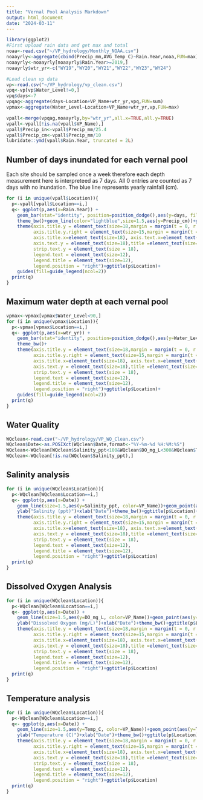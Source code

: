 ---
title: "Vernal Pool Analysis Markdown"
output: html_document
date: "2024-03-11"
---

```{r setup, echo=FALSE,warning=FALSE,include=FALSE}
library(ggplot2)
#First upload rain data and get max and total
noaa<-read.csv("~/VP_hydrology/Monthly_NOAA.csv")
noaayrly<-aggregate(cbind(Precip_mm,AVG_Temp_C)~Rain.Year,noaa,FUN=max)
noaayrly<-noaayrly[noaayrly$Rain.Year>=2019,]
noaayrly$wtr_yr<-c("WY19","WY20","WY21","WY22","WY23","WY24")

#Load clean vp data
vp<-read.csv("~/VP_hydrology/vp_clean.csv")
vpq<-vp[vp$Water_Level!=0,]
vpq$days<-7
vpqag<-aggregate(days~Location+VP_Name+wtr_yr,vpq,FUN=sum)
vpmax<-aggregate(Water_Level~Location+VP_Name+wtr_yr,vp,FUN=max)

vpall<-merge(vpqag,noaayrly,by="wtr_yr",all.x=TRUE,all.y=TRUE)
vpall<-vpall[!is.na(vpall$VP_Name),]
vpall$Precip_in<-vpall$Precip_mm/25.4
vpall$Precip_cm<-vpall$Precip_mm/10
lubridate::ymd(vpall$Rain.Year, truncated = 2L)
```

## Number of days inundated for each vernal pool
Each site should be sampled once a week therefore each depth measurement here is interpreteed as 7 days. All 0 entries are counted as 7 days with no inundation. The blue line represents yearly rainfall (cm).

```{r,echo=FALSE,warning=FALSE}
for (i in unique(vpall$Location)){
  p<-vpall[vpall$Location==i,]
  q<- ggplot(p,aes(x=Rain.Year)) +
    geom_bar(stat="identity", position=position_dodge(),aes(y=days, fill=VP_Name))+ylab("Total Days Inundated")+xlab("Vernal Pool Name")+ 
    theme_bw()+geom_line(color="lightblue",size=1.5,aes(y=Precip_cm))+geom_point(aes(y=Precip_cm))+
    theme(axis.title.y = element_text(size=18,margin = margin(t = 0, r = 10, b = 0, l = 20)), 
          axis.title.y.right = element_text(size=15,margin = margin(t = 0, r = 0, b = 0, l = 20)),
          axis.title.x=element_text(size=18), axis.text.x=element_text(size=18),
          axis.text.y = element_text(size=18),title =element_text(size=18, face='bold'),
          strip.text.y = element_text(size = 18),
          legend.text = element_text(size=12),
          legend.title = element_text(size=12),
          legend.position = "right")+ggtitle(p$Location)+
    guides(fill=guide_legend(ncol=2))
  print(q)
}
```

## Maximum water depth at each vernal pool


```{r,warning=FALSE,echo=FALSE}
vpmax<-vpmax[vpmax$Water_Level<90,]
for (i in unique(vpmax$Location)){
  p<-vpmax[vpmax$Location==i,]
  q<- ggplot(p,aes(x=wtr_yr)) +
    geom_bar(stat="identity", position=position_dodge(),aes(y=Water_Level, fill=VP_Name))+ylab("Maximum Water Level")+xlab("Vernal Pool Name")+ 
    theme_bw()+
    theme(axis.title.y = element_text(size=18,margin = margin(t = 0, r = 10, b = 0, l = 20)), 
          axis.title.y.right = element_text(size=15,margin = margin(t = 0, r = 0, b = 0, l = 20)),
          axis.title.x=element_text(size=18), axis.text.x=element_text(size=18),
          axis.text.y = element_text(size=18),title =element_text(size=18, face='bold'),
          strip.text.y = element_text(size = 18),
          legend.text = element_text(size=12),
          legend.title = element_text(size=12),
          legend.position = "right")+ggtitle(p$Location)+
    guides(fill=guide_legend(ncol=2))
  print(q)
}
```

## Water Quality

```{r,echo=FALSE,Warning=FALSE,include=FALSE}
WQclean<-read.csv("~/VP_hydrology/VP_WQ_Clean.csv")
WQclean$Date<-as.POSIXct(WQclean$Date,format<-"%Y-%m-%d %H:%M:%S")
WQclean<-WQclean[WQclean$Salinity_ppt<100&WQclean$DO_mg_L<300&WQclean$Temp_C<100,]
WQclean<-WQclean[!is.na(WQclean$Salinity_ppt),]
```

## Salinity analysis

```{r,echo=FALSE,warning=FALSE}
for (i in unique(WQclean$Location)){
  p<-WQclean[WQclean$Location==i,]
  q<- ggplot(p,aes(x=Date)) +
    geom_line(size=1.5,aes(y=Salinity_ppt, color=VP_Name))+geom_point(aes(y=Salinity_ppt))+
    ylab("Salinity (ppt)")+xlab("Date")+theme_bw()+ggtitle(p$Location)+
    theme(axis.title.y = element_text(size=18,margin = margin(t = 0, r = 10, b = 0, l = 20)), 
          axis.title.y.right = element_text(size=15,margin = margin(t = 0, r = 0, b = 0, l = 20)),
          axis.title.x=element_text(size=18), axis.text.x=element_text(size=18),
          axis.text.y = element_text(size=18),title =element_text(size=18, face='bold'),
          strip.text.y = element_text(size = 18),
          legend.text = element_text(size=12),
          legend.title = element_text(size=12),
          legend.position = "right")+ggtitle(p$Location)
  print(q)
}
```

## Dissolved Oxygen Analysis

```{r,echo=FALSE,warning=FALSE}
for (i in unique(WQclean$Location)){
  p<-WQclean[WQclean$Location==i,]
  q<- ggplot(p,aes(x=Date)) +
    geom_line(size=1.5,aes(y=DO_mg_L, color=VP_Name))+geom_point(aes(y=DO_mg_L))+
    ylab("Dissolved Oxygen (mg/L)")+xlab("Date")+theme_bw()+ggtitle(p$Location)+
    theme(axis.title.y = element_text(size=18,margin = margin(t = 0, r = 10, b = 0, l = 20)), 
          axis.title.y.right = element_text(size=15,margin = margin(t = 0, r = 0, b = 0, l = 20)),
          axis.title.x=element_text(size=18), axis.text.x=element_text(size=18),
          axis.text.y = element_text(size=18),title =element_text(size=18, face='bold'),
          strip.text.y = element_text(size = 18),
          legend.text = element_text(size=12),
          legend.title = element_text(size=12),
          legend.position = "right")+ggtitle(p$Location)
  print(q)
}
```

## Temperature analysis

```{r,echo=FALSE,warning=FALSE}
for (i in unique(WQclean$Location)){
  p<-WQclean[WQclean$Location==i,]
  q<- ggplot(p,aes(x=Date)) +
    geom_line(size=1.5,aes(y=Temp_C, color=VP_Name))+geom_point(aes(y=Temp_C))+
    ylab("Temperature (C)")+xlab("Date")+theme_bw()+ggtitle(p$Location)+
    theme(axis.title.y = element_text(size=18,margin = margin(t = 0, r = 10, b = 0, l = 20)), 
          axis.title.y.right = element_text(size=15,margin = margin(t = 0, r = 0, b = 0, l = 20)),
          axis.title.x=element_text(size=18), axis.text.x=element_text(size=18),
          axis.text.y = element_text(size=18),title =element_text(size=18, face='bold'),
          strip.text.y = element_text(size = 18),
          legend.text = element_text(size=12),
          legend.title = element_text(size=12),
          legend.position = "right")+ggtitle(p$Location)
  print(q)
}


```



